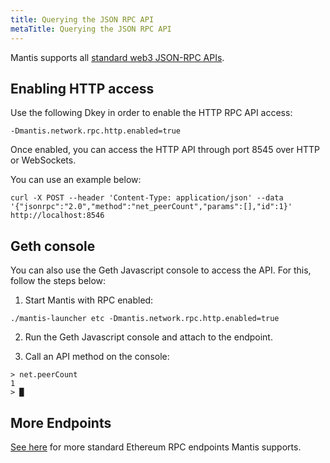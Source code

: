 ```yaml
---
title: Querying the JSON RPC API
metaTitle: Querying the JSON RPC API
---
```


Mantis supports all [standard web3 JSON-RPC APIs](https://eth.wiki/json-rpc/API#json-rpc-methods).

## Enabling HTTP access

Use the following Dkey in order to enable the HTTP RPC API access:

```
-Dmantis.network.rpc.http.enabled=true
```

Once enabled, you can access the HTTP API through port 8545 over HTTP or WebSockets.

You can use an example below:

```
curl -X POST --header 'Content-Type: application/json' --data '{"jsonrpc":"2.0","method":"net_peerCount","params":[],"id":1}' http://localhost:8546
```


## Geth console

You can also use the Geth Javascript console to access the API. For this, follow the steps below:

1. Start Mantis with RPC enabled:

```
./mantis-launcher etc -Dmantis.network.rpc.http.enabled=true
```

2. Run the Geth Javascript console and attach to the endpoint.

3. Call an API method on the console:

```
> net.peerCount
1
> █
```

## More Endpoints

[See here](https://playground.open-rpc.org/?schemaUrl=https://raw.githubusercontent.com/etclabscore/ethereum-json-rpc-specification/master/openrpc.json&uiSchema%5BappBar%5D%5Bui:input%5D=false) for more standard Ethereum RPC endpoints Mantis supports.
